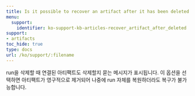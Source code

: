 ---
title: Is it possible to recover an artifact after it has been deleted with a run?
menu:
  support:
    identifier: ko-support-kb-articles-recover_artifact_after_deleted
support:
- artifacts
toc_hide: true
type: docs
url: /ko/support/:filename
---

run을 삭제할 때 연결된 아티팩트도 삭제할지 묻는 메시지가 표시됩니다. 이 옵션을 선택하면 아티팩트가 영구적으로 제거되어 나중에 run 자체를 복원하더라도 복구가 불가능합니다.
